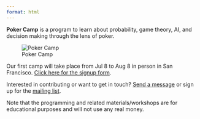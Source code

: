 ```yaml
---
format: html
---
```

**Poker Camp** is a program to learn about probability, game theory, AI, and decision making through the lens of poker. 

![Poker Camp](./assets/pc.png)

Our first camp will take place from Jul 8 to Aug 8 in person in San Francisco. [Click here for the signup form](https://docs.google.com/forms/d/e/1FAIpQLSfI49gLBEE7JL2Xs4a74uMaRPYqDODG46F7Xf1YSmg3ppWQlA/viewform).



Interested in contributing or want to get in touch? [Send a message](mailto:info@poker.camp) or sign up for the [mailing list](/mailinglist).

Note that the programming and related materials/workshops are for educational purposes and will not use any real money. 
